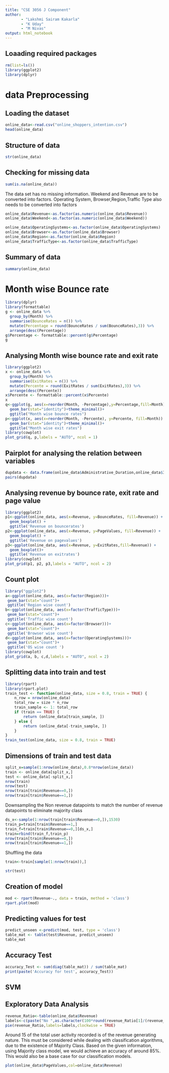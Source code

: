 ```yaml
---
title: "CSE 3056 J Component"
author: 
       - "Lakshmi Sairam Kakarla"
       - "K Uday"
       - "M Nivas"
output: html_notebook
---
```


## Loaading required packages
```r
rm(list=ls())
library(ggplot2)
library(dplyr)
```

# data Preprocessing
## Loading the dataset
```r
online_data<-read.csv("online_shoppers_intention.csv")
head(online_data)
```
## Structure of data
```r
str(online_data)
```

## Checking for missing data
```r
sum(is.na(online_data))
```

The data set has no missing information. 
Weekend and Revenue are to be converted into factors.
Operating System, Browser,Region,Traffic Type also needs to be converted into factors
```r
online_data$Revenue<-as.factor(as.numeric(online_data$Revenue))
online_data$Weekend<-as.factor(as.numeric(online_data$Weekend))

online_data$OperatingSystems<-as.factor(online_data$OperatingSystems)
online_data$Browser<-as.factor(online_data$Browser)
online_data$Region<-as.factor(online_data$Region)
online_data$TrafficType<-as.factor(online_data$TrafficType)
```
## Summary of data
```r
summary(online_data)
```
# Month wise Bounce rate
```r
library(dplyr)
library(formattable)
g <- online_data %>%
  group_by(Month) %>%
  summarise(BounceRates = n()) %>%
  mutate(Percentage = round(BounceRates / sum(BounceRates),3)) %>%
  arrange(desc(Percentage))
g$Percentage <- formattable::percent(g$Percentage)  
g
```
## Analysing Month wise bounce rate and exit rate
```r
library(ggplot2)
x <- online_data %>%
  group_by(Month) %>%
  summarise(ExitRates = n()) %>%
  mutate(Percente = round(ExitRates / sum(ExitRates),3)) %>%
  arrange(desc(Percente))
x$Percente <- formattable::percent(x$Percente)  
x
q<-ggplot(g, aes(x=reorder(Month, -Percentage),y=Percentage,fill=Month))+
  geom_bar(stat="identity")+theme_minimal()+
  ggtitle("Month wise bounce rates")
p<-ggplot(x, aes(x=reorder(Month, -Percente), y=Percente, fill=Month)) +
  geom_bar(stat="identity")+theme_minimal()+
  ggtitle("Month wise exit rates")
library(cowplot)
plot_grid(q, p,labels = "AUTO", ncol = 1)
```
## Pairplot for analysing the relation between variables
```r
dupdata <- data.frame(online_data$Administrative_Duration,online_data$Informational_Duration,online_data$ProductRelated_Duration,online_data$Revenue)
pairs(dupdata)
```
## Analysing revenue by bounce rate, exit rate and page value
```r
library(ggplot2)
p1<-ggplot(online_data, aes(x=Revenue, y=BounceRates, fill=Revenue)) +
  geom_boxplot() +
  ggtitle('Revenue on bouncerates')
p2<-ggplot(online_data, aes(x=Revenue, y=PageValues, fill=Revenue)) +
  geom_boxplot() +
  ggtitle('Revenue on pagevalues')
p3<-ggplot(online_data, aes(x=Revenue, y=ExitRates,fill=Revenue)) +
  geom_boxplot()+
  ggtitle('Revenue on exitrates')
library(cowplot)
plot_grid(p1, p2, p3,labels = "AUTO", ncol = 2)
```

## Count plot
```r
library("ggplot2")
a<-ggplot(online_data, aes(x=factor(Region)))+
 geom_bar(stat="count")+
 ggtitle('Region wise count')
b<-ggplot(online_data, aes(x=factor(TrafficType)))+
 geom_bar(stat="count")+
 ggtitle('Traffic wise count')
c<-ggplot(online_data, aes(x=factor(Browser)))+
 geom_bar(stat="count")+
 ggtitle('Browser wise count')
d<-ggplot(online_data, aes(x=factor(OperatingSystems)))+
 geom_bar(stat="count")+
 ggtitle('OS wise count ')
library(cowplot)
plot_grid(a, b, c,d,labels = "AUTO", ncol = 2)
```

## Splitting data into train and test
```r
library(rpart)
library(rpart.plot)
train_test <- function(online_data, size = 0.8, train = TRUE) {
    n_row = nrow(online_data)
    total_row = size * n_row
    train_sample <- 1: total_row
    if (train == TRUE) {
        return (online_data[train_sample, ])
    } else {
        return (online_data[-train_sample, ])
    }
}
train_test(online_data, size = 0.8, train = TRUE)

```
## Dimensions of train and test data
```r
split_x=sample(1:nrow(online_data),0.8*nrow(online_data))
train <- online_data[split_x,]
test <- online_data[-split_x,]
nrow(train)
nrow(test)
nrow(train[train$Revenue==0,])
nrow(train[train$Revenue==1,])
```
Downsampling the Non revenue datapoints to match the number of revenue datapoints to eliminate majority class
```r
ds_x<-sample(1:nrow(train[train$Revenue==0,]),1530)
train_p=train[train$Revenue==1,]
train_f=train[train$Revenue==0,][ds_x,]
train=rbind(train_f,train_p)
nrow(train[train$Revenue==0,])
nrow(train[train$Revenue==1,])

```
Shuffling the data
```r
train<-train[sample(1:nrow(train)),]
```

```r
str(test)
```
## Creation of model
```r
mod <- rpart(Revenue~., data = train, method = 'class')
rpart.plot(mod)
```
## Predicting values for test
```r
predict_unseen <-predict(mod, test, type = 'class')
table_mat <- table(test$Revenue, predict_unseen)
table_mat
```
## Accuracy Test
```r
accuracy_Test <- sum(diag(table_mat)) / sum(table_mat)
print(paste('Accuracy for test', accuracy_Test))
```
## SVM


## Exploratory Data Analysis
```r
revenue_Ratio<-table(online_data$Revenue)
labels<-c(paste("No ",as.character(100*round(revenue_Ratio[1]/(revenue_Ratio[1]+revenue_Ratio[2]),2))),paste("Yes ",as.character(100*round(revenue_Ratio[2]/(revenue_Ratio[1]+revenue_Ratio[2]),2))))
pie(revenue_Ratio,labels=labels,clockwise = TRUE)
```
Around 15 of the total user activity recorded is of the revenue generating nature. This must be considered while dealing with classification algorithms, due to the existence of Majority Class. Based on the given information, using Majority class model, we would achieve an accuracy of around 85%. This would also be a base case for our classification models.
```r
plot(online_data$PageValues,col=online_data$Revenue)
```

